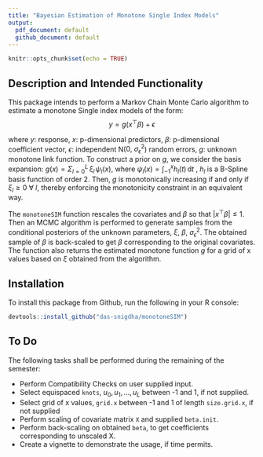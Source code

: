 ```yaml
---
title: "Bayesian Estimation of Monotone Single Index Models"
output: 
  pdf_document: default
  github_document: default
---
```


```r
knitr::opts_chunk$set(echo = TRUE)
```

## Description and Intended Functionality

This package intends to perform a Markov Chain Monte Carlo algorithm to estimate a monotone Single index models of the form: 
$$y = g(x^{\top} \beta) + \epsilon$$

where $y$: response, $x$: p-dimensional predictors, $\beta$: p-dimensional coefficient vector,  $\epsilon$: independent N($0,\ \sigma_\epsilon^2$) random errors, $g$: unknown monotone link function. 
To construct a prior on $g$, we consider the basis expansion: $g(x) = \Sigma^{L}_{l=0} \, \xi_l \, \psi_l(x)$, where $\psi_l(x) = \int^{x}_{-1} h_l(t)\,\text{d}t$ , $h_l$ is a B-Spline basis function of order 2. Then, $g$ is monotonically increasing if and only if $\xi_l \geq 0 \ \forall \ l$, thereby enforcing the monotonicity constraint in an equivalent way. 

The `monotoneSIM` function rescales the covariates and $\beta$ so that $|x^{\top} \beta| \leq 1$. Then an MCMC algorithm is performed to generate samples from the conditional posteriors of the unknown parameters, $\xi,\ \beta,\ \sigma_\epsilon^2$. The obtained sample of $\beta$ is back-scaled to get $\beta$ corresponding to the original covariates. The function also returns the estimated monotone function $g$ for a grid of x values based on $\xi$ obtained from the algorithm.

## Installation

To install this package from Github, run the following in your R console:
```r
devtools::install_github("das-snigdha/monotoneSIM")
```

## To Do

The following tasks shall be performed during the remaining of the semester:

* Perform Compatibility Checks on user supplied input.
* Select equispaced `knots`, $u_0, u_1, \dots, u_L$ between -1 and 1, if not supplied.
* Select grid of x values, `grid.x` between -1 and 1 of length `size.grid.x`, if not supplied
* Perform scaling of covariate matrix `X` and supplied `beta.init`.
* Perform back-scaling on obtained `beta`, to get coefficients corresponding to unscaled X.
* Create a vignette to demonstrate the usage, if time permits.



